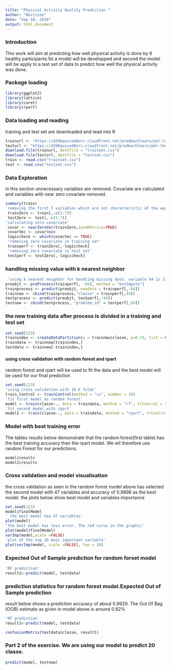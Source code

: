 ```yaml
---
title: "Physical Activity Quality Prediction "
author: "Narcisse"
date: "Sep 10, 2016"
output: html_document
---
```


### Introduction
This work will aim at predicting how well physical activity is done by 6 healthy participants.1st a model will be developped and second the model will be apply to a test set of data to predict how well the physical activity was done. 

### Package loading
```r
library(ggplot2)
library(lattice)
library(caret)
library(rpart)
```

### Data loading and reading
training and test set are downloaded and read into R
```r
trainurl <- "https://d396qusza40orc.cloudfront.net/predmachlearn/pml-training.csv"
testurl <- "https://d396qusza40orc.cloudfront.net/predmachlearn/pml-testing.csv"
download.file(trainurl, destfile = "trainset.csv")
download.file(testurl, destfile = "testset.csv")
train <- read.csv("trainset.csv")
test <- read.csv("testset.csv")
```

### Data Exploration
in this section unnecessary variables are removed. Covariate are calculated and variables with near zero covariate removed.
```r
summary(train)
'removing the first 7 variables which are not characteristic of the way the exercise was performed'
 trainZero <- train[,-c(1:7)]
 testZero <- test[,-c(1:7)]
'calculating zero covariate'
 covar <- nearZeroVar(trainZero,saveMetrics=TRUE)
 covarVec <- covar$nzv
 logiccheck <- which(covarVec == TRUE)
 'removing zero covariate in training set'
 trainperf <- trainZero[,-logiccheck]
 'removing zero covariate in test set'
 testperf <- testZero[,-logiccheck]
```

### handling missing value with k nearest neighbor
 
```r
 'using k nearest neighbor for handling missing data. variable 94 is 1st removed because it is the variable to predict'
preobjt <- preProcess(trainperf[, -94], method = "knnImpute")
trainprocess <- predict(preobjt, newdata = trainperf[,-94])
trainnew <- cbind(trainprocess,"classe" = trainperf[,94])
testprocess <- predict(preobjt, testperf[,-94])
testnew <- cbind(testprocess, "problem_id" = testperf[,94])
```

### the new training data after process is divided in a training and test set
```r
set.seed(123)
trainindex <- createDataPartition(y = trainnew$classe, p=0.75, list = FALSE)
traindata <- trainnew[trainindex,]
testdata <- trainnew[-trainindex,]
```

#### using cross validation with random forest and rpart

random forest and rpart will be used to fit the data and the best model will be used for our final prediction
```r
set.seed(123)
'using cross validation with 10 K folds'
train_Control <- trainControl(method = "cv", number = 10)
'fit first model as random forest'
model <- train(classe~., data = traindata, method = "rf", trControl = train_Control)
'fit second model with rpart'
model2 <- train(classe~., data = traindata, method = "rpart", trControl = train_Control)
```

### Model with best training error
The tables results below demonstrate that the random forest(first table) has the best training accuracy than the rpart model. We wll therefore use random Forest for our predictions. 
```r
model$results
model2$results
```

### Cross validation and model visualisation
the cross validation as seen in the random forest model above has selected the second model with 47 variables and accuracy of 0.9898 as the best model. the plots below show best model and variables importance
```r
set.seed(123)
model$finalModel
' the best model has 47 variables'
plot(model)
'the best model has less error. The red curve in the graphic'
plot(model$finalModel)
varImp(model,scale =FALSE)
'plot of the top 20 most important variable'
plot(varImp(model, scale =FALSE), top = 20)
```

### Expected Out of Sample prediction for random forset model

```r
'RF prediction'
result1<-predict(model, testdata)
```

### prediction statistics for random forest model.Expected Out of Sample prediction 
result below shows a prediction accuracy of about 0.9929. The Out Of Bag (OOB) estimate as given in model above is around 0.92%
```r
'RF prediction'
result1<-predict(model, testdata)

confusionMatrix(testdata$classe, result1)
```

### Part 2 of the exercise. We are using our model to predict 20 classe.

```r
predict(model, testnew)
```